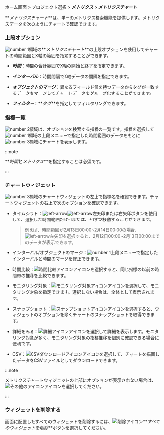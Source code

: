 ホーム画面 > プロジェクト選択 > **_メトリクス_** > **_メトリクスチャート_**

**_メトリクスチャート_**は、単一のメトリクス検索機能を提供します。メトリクスデータを次のようにチャートで確認できます。 

<ImgLang img='metrics-chart-item.png' desc='メトリクスチャート' />

### 上段オプション

![number 1](/img/number-01.png)領域の**_メトリクスチャート_**の上段オプションを使用してチャートの時間範囲とX軸の範囲を指定することができます。

-   **_時間_**：時間の合計範囲でX軸の開始と終了を指定できます。

-   **_インターバル_**：時間間隔でX軸データの間隔を指定できます。

-   **_オブジェクトのマージ_**：異なるフィールド値を持つデータからタグが一致するデータをマージしてチャートデータをグループ化することができます。

-   **_フィルター_**：**_タグ_**を指定してフィルタリングできます。 

### 指標一覧

![number 2](/img/number-02.png)領域は、オプションを検索する指標の一覧です。指標を選択して![number 1](/img/number-01.png)領域の上段メニューで指定した時間範囲のデータをもとに![number 3](/img/number-03.png)領域にチャートを表示します。

:::note

**_時間_**と**_メトリクス_**を指定することは必須です。

:::

### チャートウィジェット

![number 3](/img/number-03.png)領域のチャートウィジェットの左上で指標名を確認できます。チャートウィジェットの右上で次のオプションを確認できます。

<ImgLang img='metrics-chart-widget-upper.png' desc='メトリクスチャートウィジェット上段' />

-   タイムシフト：![left-arrow](/img/ic-caret-left.svg)![left-arrow](/img/ic-caret-right.svg)左矢印または右矢印ボタンを使用して、選択した時間範囲だけ-1または、+1ずつ移動することができます。 

    > 例えば、時間範囲が2月13日00:00~2月14日00:00の場合、![left-arrow](/img/ic-caret-left.svg)左矢印を選択すると、2月12日00:00~2月13日00:00までのデータが表示できます。

-   インターバル/オブジェクトのマージ：![number 1](/img/number-01.png)上段メニューで指定したインターバルと時間のマージを修正できます。

-   時間比較：![時間比較アイコン](/img/ic-hourgalss.svg)アイコンを選択すると、同じ指標の以前の時間帯の推移を比較できます。

-   モニタリング対象：![モニタリング対象アイコン](/img/ic-filter-bl.svg)アイコンを選択して、モニタリング対象を指定できます。選択しない場合は、全体として表示されます。

-   スナップショット：![スナップショットアイコン](/img/ic-camera.svg)アイコンを選択すると、ウィジェットのオプションを除くチャートのスナップショットを取得できます。

-   詳細をみる：![詳細アイコン](/img/ico-detail.svg)アイコンを選択して詳細を表示します。モニタリング対象が多く、モニタリング対象の指標推移を個別に確認できる場合に便利です。

-   CSV：![CSVダウンロードアイコン](/img/ico-csv.svg)アイコンを選択して、チャートを描画したデータをCSVファイルとしてダウンロードできます。

:::note

メトリクスチャートウィジェットの上部にオプションが表示されない場合は、![その他のアイコン](/img/ico-more.svg)アイコンを選択してください。

:::

### ウィジェットを削除する

画面に配置したすべてのウィジェットを削除するには、![削除アイコン](/img/ico-trash.svg)**_すべてのウィジェットを削除_**ボタンを選択してください。

